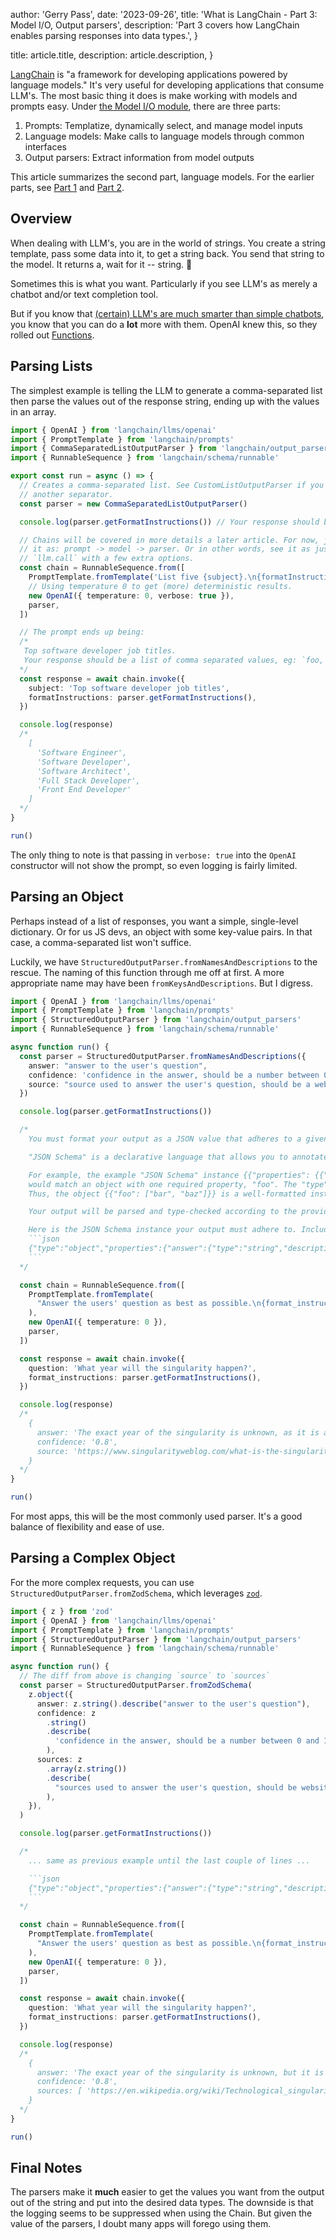 
  author: 'Gerry Pass',
  date: '2023-09-26',
  title: 'What is LangChain - Part 3: Model I/O, Output parsers',
  description:
    'Part 3 covers how LangChain enables parsing responses into data types.',
}

  title: article.title,
  description: article.description,
}


[LangChain](https://js.langchain.com/docs/get_started/introduction) is "a framework for developing applications powered by language models." It's very useful for developing applications that consume LLM's. The most basic thing it does is make working with models and prompts easy. Under [the Model I/O module](https://js.langchain.com/docs/modules/model_io/), there are three parts:

1. Prompts: Templatize, dynamically select, and manage model inputs
2. Language models: Make calls to language models through common interfaces
3. Output parsers: Extract information from model outputs

This article summarizes the second part, language models. For the earlier parts, see [Part 1](https://www.gerrypass.com/articles/what-ls-langchain-part-1-model-io-prompts) and [Part 2](https://www.gerrypass.com/articles/what-is-langchain-part-02-model-io-language-models).

## Overview

When dealing with LLM's, you are in the world of strings. You create a string template, pass some data into it, to get a string back. You send that string to the model. It returns a, wait for it -- string. 🤯

Sometimes this is what you want. Particularly if you see LLM's as merely a chatbot and/or text completion tool.

But if you know that [(certain) LLM's are much smarter than simple chatbots](https://www.insider.com/chatgpt-passes-medical-exam-diagnoses-rare-condition-2023-4), you know that you can do a **lot** more with them. OpenAI knew this, so they rolled out [Functions](https://openai.com/blog/function-calling-and-other-api-updates).

## Parsing Lists

The simplest example is telling the LLM to generate a comma-separated list then parse the values out of the response string, ending up with the values in an array.

```ts
import { OpenAI } from 'langchain/llms/openai'
import { PromptTemplate } from 'langchain/prompts'
import { CommaSeparatedListOutputParser } from 'langchain/output_parsers'
import { RunnableSequence } from 'langchain/schema/runnable'

export const run = async () => {
  // Creates a comma-separated list. See CustomListOutputParser if you want
  // another separator.
  const parser = new CommaSeparatedListOutputParser()

  console.log(parser.getFormatInstructions()) // Your response should be a list of comma separated values, eg: `foo, bar, baz`

  // Chains will be covered in more details a later article. For now, just see
  // it as: prompt -> model -> parser. Or in other words, see it as just
  // `llm.call` with a few extra options.
  const chain = RunnableSequence.from([
    PromptTemplate.fromTemplate('List five {subject}.\n{formatInstructions}'),
    // Using temperature 0 to get (more) deterministic results.
    new OpenAI({ temperature: 0, verbose: true }),
    parser,
  ])

  // The prompt ends up being:
  /*
   Top software developer job titles.
   Your response should be a list of comma separated values, eg: `foo, bar, baz`
  */
  const response = await chain.invoke({
    subject: 'Top software developer job titles',
    formatInstructions: parser.getFormatInstructions(),
  })

  console.log(response)
  /*
    [
      'Software Engineer',
      'Software Developer',
      'Software Architect',
      'Full Stack Developer',
      'Front End Developer'
    ]
  */
}

run()
```

The only thing to note is that passing in `verbose: true` into the `OpenAI` constructor will not show the prompt, so even logging is fairly limited.

## Parsing an Object

Perhaps instead of a list of responses, you want a simple, single-level dictionary. Or for us JS devs, an object with some key-value pairs. In that case, a comma-separated list won't suffice.

Luckily, we have `StructuredOutputParser.fromNamesAndDescriptions` to the rescue. The naming of this function through me off at first. A more appropriate name may have been `fromKeysAndDescriptions`. But I digress.

````ts
import { OpenAI } from 'langchain/llms/openai'
import { PromptTemplate } from 'langchain/prompts'
import { StructuredOutputParser } from 'langchain/output_parsers'
import { RunnableSequence } from 'langchain/schema/runnable'

async function run() {
  const parser = StructuredOutputParser.fromNamesAndDescriptions({
    answer: "answer to the user's question",
    confidence: 'confidence in the answer, should be a number between 0 and 1',
    source: "source used to answer the user's question, should be a website.",
  })

  console.log(parser.getFormatInstructions())

  /*
    You must format your output as a JSON value that adheres to a given "JSON Schema" instance.

    "JSON Schema" is a declarative language that allows you to annotate and validate JSON documents.

    For example, the example "JSON Schema" instance {{"properties": {{"foo": {{"description": "a list of test words", "type": "array", "items": {{"type": "string"}}}}}}, "required": ["foo"]}}}}
    would match an object with one required property, "foo". The "type" property specifies "foo" must be an "array", and the "description" property semantically describes it as "a list of test words". The items within "foo" must be strings.
    Thus, the object {{"foo": ["bar", "baz"]}} is a well-formatted instance of this example "JSON Schema". The object {{"properties": {{"foo": ["bar", "baz"]}}}} is not well-formatted.

    Your output will be parsed and type-checked according to the provided schema instance, so make sure all fields in your output match the schema exactly and there are no trailing commas!

    Here is the JSON Schema instance your output must adhere to. Include the enclosing markdown codeblock:
    ```json
    {"type":"object","properties":{"answer":{"type":"string","description":"answer to the user's question"},"confidence":{"type":"string","description":"confidence in the answer, should be a number between 0 and 1"},"source":{"type":"string","description":"source used to answer the user's question, should be a website."}},"required":["answer","confidence","source"],"additionalProperties":false,"$schema":"http://json-schema.org/draft-07/schema#"}
    ```
  */

  const chain = RunnableSequence.from([
    PromptTemplate.fromTemplate(
      "Answer the users' question as best as possible.\n{format_instructions}\n{question}",
    ),
    new OpenAI({ temperature: 0 }),
    parser,
  ])

  const response = await chain.invoke({
    question: 'What year will the singularity happen?',
    format_instructions: parser.getFormatInstructions(),
  })

  console.log(response)
  /*
    {
      answer: 'The exact year of the singularity is unknown, as it is a highly debated topic.',
      confidence: '0.8',
      source: 'https://www.singularityweblog.com/what-is-the-singularity/'
    }
  */
}

run()
````

For most apps, this will be the most commonly used parser. It's a good balance of flexibility and ease of use.

## Parsing a Complex Object

For the more complex requests, you can use `StructuredOutputParser.fromZodSchema`, which leverages [`zod`](https://zod.dev/).

````ts
import { z } from 'zod'
import { OpenAI } from 'langchain/llms/openai'
import { PromptTemplate } from 'langchain/prompts'
import { StructuredOutputParser } from 'langchain/output_parsers'
import { RunnableSequence } from 'langchain/schema/runnable'

async function run() {
  // The diff from above is changing `source` to `sources`
  const parser = StructuredOutputParser.fromZodSchema(
    z.object({
      answer: z.string().describe("answer to the user's question"),
      confidence: z
        .string()
        .describe(
          'confidence in the answer, should be a number between 0 and 1',
        ),
      sources: z
        .array(z.string())
        .describe(
          "sources used to answer the user's question, should be websites.",
        ),
    }),
  )

  console.log(parser.getFormatInstructions())

  /*
    ... same as previous example until the last couple of lines ...

    ```json
    {"type":"object","properties":{"answer":{"type":"string","description":"answer to the user's question"},"confidence":{"type":"string","description":"confidence in the answer, should be a number between 0 and 1"},"sources":{"type":"array","items":{"type":"string"},"description":"sources used to answer the user's question, should be websites."}},"required":["answer","confidence","sources"],"additionalProperties":false,"$schema":"http://json-schema.org/draft-07/schema#"}
    ```
  */

  const chain = RunnableSequence.from([
    PromptTemplate.fromTemplate(
      "Answer the users' question as best as possible.\n{format_instructions}\n{question}",
    ),
    new OpenAI({ temperature: 0 }),
    parser,
  ])

  const response = await chain.invoke({
    question: 'What year will the singularity happen?',
    format_instructions: parser.getFormatInstructions(),
  })

  console.log(response)
  /*
    {
      answer: 'The exact year of the singularity is unknown, but it is estimated to occur sometime in the 21st century.',
      confidence: '0.8',
      sources: [ 'https://en.wikipedia.org/wiki/Technological_singularity' ]
    }
  */
}

run()
````

## Final Notes

The parsers make it **much** easier to get the values you want from the output out of the string and put into the desired data types. The downside is that the logging seems to be suppressed when using the Chain. But given the value of the parsers, I doubt many apps will forego using them.
